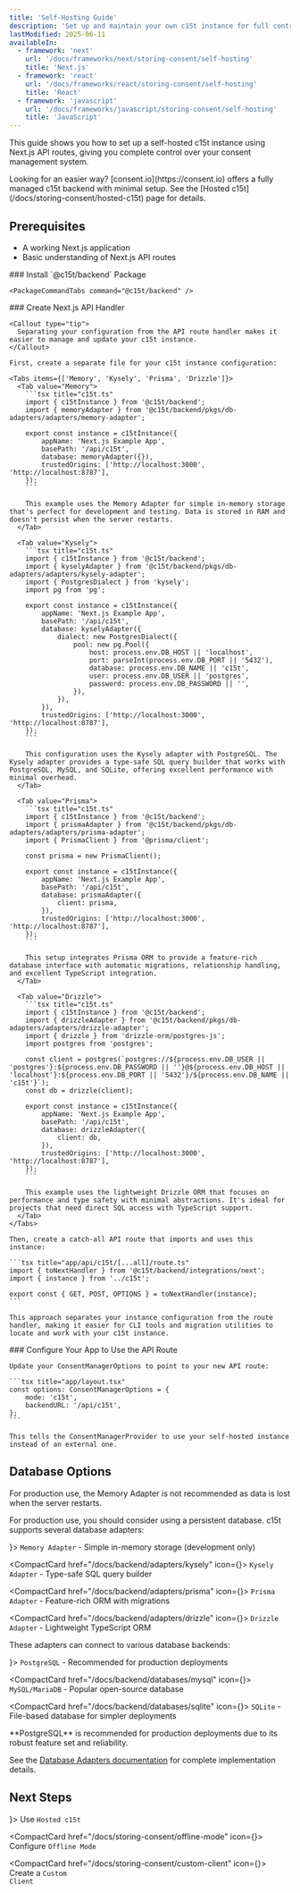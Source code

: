 ```yaml
---
title: 'Self-Hosting Guide'
description: 'Set up and maintain your own c15t instance for full control over your consent management backend'
lastModified: 2025-06-11
availableIn:
  - framework: 'next'
    url: '/docs/frameworks/next/storing-consent/self-hosting'
    title: 'Next.js'
  - framework: 'react'
    url: '/docs/frameworks/react/storing-consent/self-hosting'
    title: 'React'
  - framework: 'javascript'
    url: '/docs/frameworks/javascript/storing-consent/self-hosting'
    title: 'JavaScript'
---
```



This guide shows you how to set up a self-hosted c15t instance using Next.js API routes, giving you complete control over your consent management system.

<Callout type="info">
  Looking for an easier way? [consent.io](https://consent.io) offers a fully managed c15t backend with minimal setup. See the [Hosted c15t](/docs/storing-consent/hosted-c15t) page for details.
</Callout>

## Prerequisites

- A working Next.js application
- Basic understanding of Next.js API routes

<Steps>
  <Step>
    ### Install `@c15t/backend` Package

    <PackageCommandTabs command="@c15t/backend" />
  </Step>

  <Step>
    ### Create Next.js API Handler

    <Callout type="tip">
      Separating your configuration from the API route handler makes it easier to manage and update your c15t instance.
    </Callout>

    First, create a separate file for your c15t instance configuration:

    <Tabs items={['Memory', 'Kysely', 'Prisma', 'Drizzle']}>
      <Tab value="Memory">
        ```tsx title="c15t.ts"
        import { c15tInstance } from '@c15t/backend';
        import { memoryAdapter } from '@c15t/backend/pkgs/db-adapters/adapters/memory-adapter';

        export const instance = c15tInstance({
        	appName: 'Next.js Example App',
        	basePath: '/api/c15t',
        	database: memoryAdapter({}),
        	trustedOrigins: ['http://localhost:3000', 'http://localhost:8787'],
        });
        ```

        This example uses the Memory Adapter for simple in-memory storage that's perfect for development and testing. Data is stored in RAM and doesn't persist when the server restarts.
      </Tab>

      <Tab value="Kysely">
        ```tsx title="c15t.ts"
        import { c15tInstance } from '@c15t/backend';
        import { kyselyAdapter } from '@c15t/backend/pkgs/db-adapters/adapters/kysely-adapter';
        import { PostgresDialect } from 'kysely';
        import pg from 'pg';

        export const instance = c15tInstance({
        	appName: 'Next.js Example App',
        	basePath: '/api/c15t',
        	database: kyselyAdapter({
        		dialect: new PostgresDialect({
        			pool: new pg.Pool({
        				host: process.env.DB_HOST || 'localhost',
        				port: parseInt(process.env.DB_PORT || '5432'),
        				database: process.env.DB_NAME || 'c15t',
        				user: process.env.DB_USER || 'postgres',
        				password: process.env.DB_PASSWORD || '',
        			}),
        		}),
        	}),
        	trustedOrigins: ['http://localhost:3000', 'http://localhost:8787'],
        });
        ```

        This configuration uses the Kysely adapter with PostgreSQL. The Kysely adapter provides a type-safe SQL query builder that works with PostgreSQL, MySQL, and SQLite, offering excellent performance with minimal overhead.
      </Tab>

      <Tab value="Prisma">
        ```tsx title="c15t.ts"
        import { c15tInstance } from '@c15t/backend';
        import { prismaAdapter } from '@c15t/backend/pkgs/db-adapters/adapters/prisma-adapter';
        import { PrismaClient } from '@prisma/client';

        const prisma = new PrismaClient();

        export const instance = c15tInstance({
        	appName: 'Next.js Example App',
        	basePath: '/api/c15t',
        	database: prismaAdapter({
        		client: prisma,
        	}),
        	trustedOrigins: ['http://localhost:3000', 'http://localhost:8787'],
        });
        ```

        This setup integrates Prisma ORM to provide a feature-rich database interface with automatic migrations, relationship handling, and excellent TypeScript integration.
      </Tab>

      <Tab value="Drizzle">
        ```tsx title="c15t.ts"
        import { c15tInstance } from '@c15t/backend';
        import { drizzleAdapter } from '@c15t/backend/pkgs/db-adapters/adapters/drizzle-adapter';
        import { drizzle } from 'drizzle-orm/postgres-js';
        import postgres from 'postgres';

        const client = postgres(`postgres://${process.env.DB_USER || 'postgres'}:${process.env.DB_PASSWORD || ''}@${process.env.DB_HOST || 'localhost'}:${process.env.DB_PORT || '5432'}/${process.env.DB_NAME || 'c15t'}`);
        const db = drizzle(client);

        export const instance = c15tInstance({
        	appName: 'Next.js Example App',
        	basePath: '/api/c15t',
        	database: drizzleAdapter({
        		client: db,
        	}),
        	trustedOrigins: ['http://localhost:3000', 'http://localhost:8787'],
        });
        ```

        This example uses the lightweight Drizzle ORM that focuses on performance and type safety with minimal abstractions. It's ideal for projects that need direct SQL access with TypeScript support.
      </Tab>
    </Tabs>

    Then, create a catch-all API route that imports and uses this instance:

    ```tsx title="app/api/c15t/[...all]/route.ts"
    import { toNextHandler } from '@c15t/backend/integrations/next';
    import { instance } from '../c15t';

    export const { GET, POST, OPTIONS } = toNextHandler(instance);
    ```

    This approach separates your instance configuration from the route handler, making it easier for CLI tools and migration utilities to locate and work with your c15t instance.
  </Step>

  <Step>
    ### Configure Your App to Use the API Route

    Update your ConsentManagerOptions to point to your new API route:

    ```tsx title="app/layout.tsx"
    const options: ConsentManagerOptions = {
    	mode: 'c15t',
    	backendURL: '/api/c15t',
    };
    ```

    This tells the ConsentManagerProvider to use your self-hosted instance instead of an external one.
  </Step>
</Steps>

## Database Options

<Callout type="warning">
  For production use, the Memory Adapter is not recommended as data is lost when the server restarts.
</Callout>

For production use, you should consider using a persistent database. c15t supports several database adapters:

<div className="mt-6">
  <CompactCard href="/docs/backend/adapters/memory" icon={<RiDatabase2Line size={18} />}>
    <code>Memory Adapter</code> - Simple in-memory storage (development only)
  </CompactCard>

  <CompactCard href="/docs/backend/adapters/kysely" icon={<RiDatabase2Line size={18} />}>
    <code>Kysely Adapter</code> - Type-safe SQL query builder
  </CompactCard>

  <CompactCard href="/docs/backend/adapters/prisma" icon={<RiDatabase2Line size={18} />}>
    <code>Prisma Adapter</code> - Feature-rich ORM with migrations
  </CompactCard>

  <CompactCard href="/docs/backend/adapters/drizzle" icon={<RiDatabase2Line size={18} />}>
    <code>Drizzle Adapter</code> - Lightweight TypeScript ORM
  </CompactCard>
</div>

These adapters can connect to various database backends:

<div className="mt-6">
  <CompactCard href="/docs/backend/databases/postgres" icon={<RiCodeLine size={18} />}>
    <code>PostgreSQL</code> - Recommended for production deployments
  </CompactCard>

  <CompactCard href="/docs/backend/databases/mysql" icon={<RiCodeLine size={18} />}>
    <code>MySQL/MariaDB</code> - Popular open-source database
  </CompactCard>

  <CompactCard href="/docs/backend/databases/sqlite" icon={<RiCodeLine size={18} />}>
    <code>SQLite</code> - File-based database for simpler deployments
  </CompactCard>
</div>

<Callout type="tip">
  **PostgreSQL** is recommended for production deployments due to its robust feature set and reliability.
</Callout>

See the [Database Adapters documentation](/docs/backend/database-adapters) for complete implementation details.

## Next Steps

<div className="mt-6">
  <CompactCard href="/docs/storing-consent/hosted-c15t" icon={<RiGlobalLine size={18} />}>
    Use <code>Hosted c15t</code>
  </CompactCard>

  <CompactCard href="/docs/storing-consent/offline-mode" icon={<RiTimerLine size={18} />}>
    Configure <code>Offline Mode</code>
  </CompactCard>

  <CompactCard href="/docs/storing-consent/custom-client" icon={<RiSettings4Line size={18} />}>
    Create a <code>Custom Client</code>
  </CompactCard>
</div>
